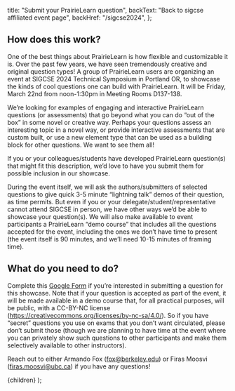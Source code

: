
  title: "Submit your PrairieLearn question",
  backText: "Back to sigcse affiliated event page",
  backHref: "/sigcse2024",
};

## How does this work?

One of the best things about PrairieLearn is how flexible and customizable it is. Over the past few years, we have seen tremendously creative and original question types! A group of PrairieLearn users are organizing an event at SIGCSE 2024 Technical Symposium in Portland OR, to showcase the kinds of cool questions one can build with PrairieLearn. It will be Friday, March 22nd from noon-1:30pm in Meeting Rooms D137-138.

We’re looking for examples of engaging and interactive PrairieLearn questions (or assessments) that go beyond what you can do “out of the box” in some novel or creative way. Perhaps your questions assess an interesting topic in a novel way, or provide interactive assessments that are custom built, or use a new element type that can be used as a building block for other questions. We want to see them all!

If you or your colleagues/students have developed PrairieLearn question(s) that might fit this description, we’d love to have you submit them for possible inclusion in our showcase.

During the event itself, we will ask the authors/submitters of selected questions to give quick 3-5 minute “lightning talk” demos of their question, as time permits. But even if you or your delegate/student/representative cannot attend SIGCSE in person, we have other ways we’d be able to showcase your question(s).
We will also make available to event participants a PrairieLearn “demo course” that includes all the questions accepted for the event, including the ones we don’t have time to present (the event itself is 90 minutes, and we’ll need 10-15 minutes of framing time).

## What do you need to do?

Complete this [Google Form](https://docs.google.com/forms/d/e/1FAIpQLScR6kmdgCAgcfax0j0RCUrFR46WTpy5hrhd5ZFghQcROz0Yng/viewform?usp=sf_link) if you’re interested in submitting a question for this showcase. Note that if your question is accepted as part of the event, it will be made available in a demo course that, for all practical purposes, will be public, with a CC-BY-NC license (https://creativecommons.org/licenses/by-nc-sa/4.0/). So if you have “secret” questions you use on exams that you don’t want circulated, please don’t submit those (though we are planning to have time at the event where you can privately show such questions to other participants and make them selectively available to other instructors).

Reach out to either Armando Fox ([fox@berkeley.edu](mailto:fox@berkeley.edu)) or Firas Moosvi ([firas.moosvi@ubc.ca](mailto:firas.moosvi@ubc.ca)) if you have any questions!

  <MarkdownLayout meta={meta}>{children}</MarkdownLayout>
);
